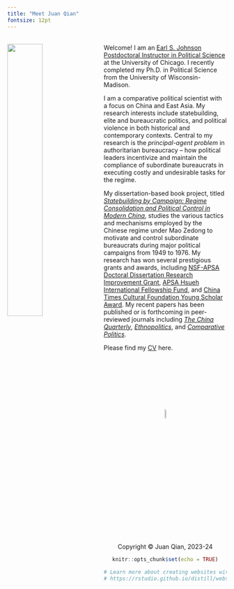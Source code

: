 ```yaml
---
title: "Meet Juan Qian"
fontsize: 12pt
---
```

<br>
<img src="juan2.jpg" style="width:40%; margin-right: 20px" align="left">
Welcome! I am an [Earl S. Johnson Postdoctoral Instructor in Political Science](https://mapss.uchicago.edu/directory/juan-qian) at the University of Chicago. I recently completed my Ph.D. in Political Science from the University of Wisconsin-Madison.

I am a comparative political scientist with a focus on China and East Asia. My research interests include statebuilding, elite and bureaucratic politics, and political violence in both historical and contemporary contexts. Central to my research is the *principal-agent problem* in authoritarian bureaucracy – how political leaders incentivize and maintain the compliance of subordinate bureaucrats in executing costly and undesirable tasks for the regime.

My dissertation-based book project, titled *[Statebuilding by Campaign: Regime Consolidation and Political Control in Modern China](dissertation.html)*, studies the various tactics and mechanisms employed by the Chinese regime under Mao Zedong to motivate and control subordinate bureaucrats during major political campaigns from 1949 to 1976. My research has won several prestigious grants and awards, including [NSF-APSA Doctoral Dissertation Research Improvement Grant](https://politicalsciencenow.com/meet-jingyuan-qian-2021-apsa-doctoral-dissertation-research-improvement-grantee/), [APSA Hsueh International Fellowship Fund](https://connect.apsanet.org/centennialcenter/research-grants/), and [China Times Cultural Foundation Young Scholar Award](https://www.chinatimes.com/realtimenews/20211002000028-260405?chdtv). My recent papers has been published or is forthcoming in peer-reviewed journals including *[The China Quarterly](https://doi.org/10.1017/S0305741023000644)*, *[Ethnopolitics](https://doi.org/10.1080/17449057.2021.2001954)*, and *[Comparative Politics](https://papers.ssrn.com/sol3/papers.cfm?abstract_id=3988399)*.

Please find my [CV](cv.pdf) here. 

<br>
<br>
<br>
<br>
<br>
<br>
<br>
<center> <img src="juan_logo.png" style="width:7.5%">
<br>
<center> Copyright © Juan Qian, 2023-24

```r
knitr::opts_chunk$set(echo = TRUE)

# Learn more about creating websites with Distill at:
# https://rstudio.github.io/distill/website.html

```

